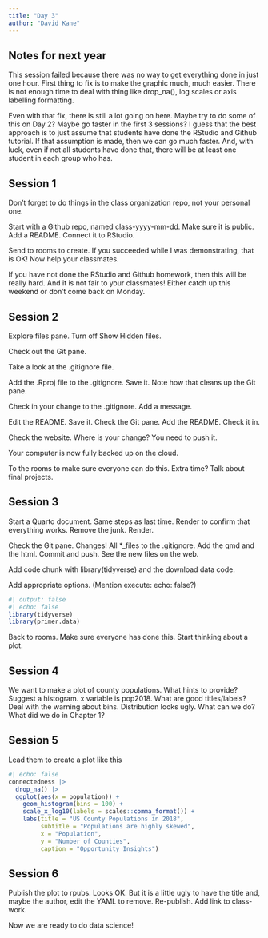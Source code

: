 ```yaml
---
title: "Day 3"
author: "David Kane"
---
```


## Notes for next year

This session failed because there was no way to get everything done in just one hour. First thing to fix is to make the graphic much, much easier. There is not enough time to deal with thing like drop_na(), log scales or axis labelling formatting.

Even with that fix, there is still a lot going on here. Maybe try to do some of this on Day 2? Maybe go faster in the first 3 sessions? I guess that the best approach is to just assume that students have done the RStudio and Github tutorial. If that assumption is made, then we can go much faster. And, with luck, even if not all students have done that, there will be at least one student in each group who has.


## Session 1

Don't forget to do things in the class organization repo, not your personal one.

Start with a Github repo, named class-yyyy-mm-dd. Make sure it is public. Add a README. Connect it to RStudio.  

Send to rooms to create. If you succeeded while I was demonstrating, that is OK! Now help your classmates.

If you have not done the RStudio and Github homework, then this will be really hard. And it is not fair to your classmates! Either catch up this weekend or don't come back on Monday.

## Session 2

Explore files pane. Turn off Show Hidden files.

Check out the Git pane.

Take a look at the .gitignore file.

Add the .Rproj file to the .gitignore. Save it. Note how that cleans up the Git pane. 

Check in your change to the .gitignore. Add a message.

Edit the README. Save it. Check the Git pane. Add the README. Check it in.

Check the website. Where is your change? You need to push it.

Your computer is now fully backed up on the cloud. 

To the rooms to make sure everyone can do this. Extra time? Talk about final projects.

## Session 3

Start a Quarto document. Same steps as last time. Render to confirm that everything works. Remove the junk. Render.

Check the Git pane. Changes! All *_files to the .gitignore. Add the qmd and the html. Commit and push. See the new files on the web.

Add code chunk with library(tidyverse) and the download data code.

Add appropriate options. (Mention execute: echo: false?)

```r
#| output: false
#| echo: false
library(tidyverse)
library(primer.data)
```

Back to rooms. Make sure everyone has done this. Start thinking about a plot.


## Session 4

We want to make a plot of county populations. What hints to provide? Suggest a histogram. x variable is pop2018. What are good titles/labels? Deal with the warning about bins. Distribution looks ugly. What can we do? What did we do in Chapter 1?


## Session 5

Lead them to create a plot like this



```r
#| echo: false
connectedness |> 
  drop_na() |> 
  ggplot(aes(x = population)) +
    geom_histogram(bins = 100) +
    scale_x_log10(labels = scales::comma_format()) +
    labs(title = "US County Populations in 2018",
         subtitle = "Populations are highly skewed",
         x = "Population",
         y = "Number of Counties",
         caption = "Opportunity Insights")
```

## Session 6

Publish the plot to rpubs. Looks OK. But it is a little ugly to have the title and, maybe the author, edit the YAML to remove. Re-publish. Add link to class-work.

Now we are ready to do data science!


